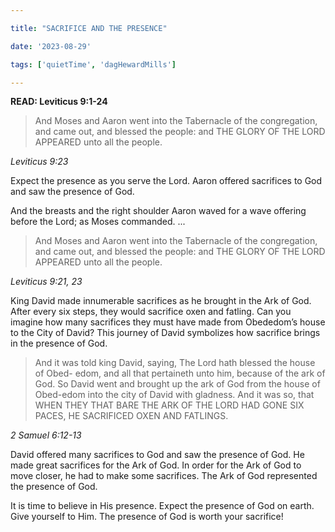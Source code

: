 ```yaml
---

title: "SACRIFICE AND THE PRESENCE"

date: '2023-08-29'

tags: ['quietTime', 'dagHewardMills']

---
```


**READ: Leviticus 9:1-24**

>And Moses and Aaron went into the Tabernacle of the congregation, and came out, and blessed the people: and THE GLORY OF THE LORD APPEARED unto all the people.

*Leviticus 9:23*

Expect the presence as you serve the Lord. Aaron offered sacrifices to God and saw the presence of God.

And the breasts and the right shoulder Aaron waved for a wave offering before the Lord; as Moses commanded. ...

>And Moses and Aaron went into the Tabernacle of the congregation, and came out, and blessed the people: and THE GLORY OF THE LORD APPEARED unto all the people.

*Leviticus 9:21, 23*

King David made innumerable sacrifices as he brought in the Ark of God. After every six steps, they would sacrifice oxen and fatling. Can you imagine how many sacrifices they must have made from Obededom’s house to the City of David? This journey of David symbolizes how sacrifice brings in the presence of God.

>And it was told king David, saying, The Lord hath blessed the house of Obed- edom, and all that pertaineth unto him, because of the ark of God. So David went and brought up the ark of God from the house of Obed-edom into the city of David with gladness. And it was so, that WHEN THEY THAT BARE THE ARK OF THE LORD HAD GONE SIX PACES, HE SACRIFICED OXEN AND FATLINGS.

*2 Samuel 6:12-13*

David offered many sacrifices to God and saw the presence of God. He made great sacrifices for the Ark of God. In order for the Ark of God to move closer, he had to make some sacrifices. The Ark of God represented the presence of God.

It is time to believe in His presence. Expect the presence of God on earth. Give yourself to Him. The presence of God is worth your sacrifice!

